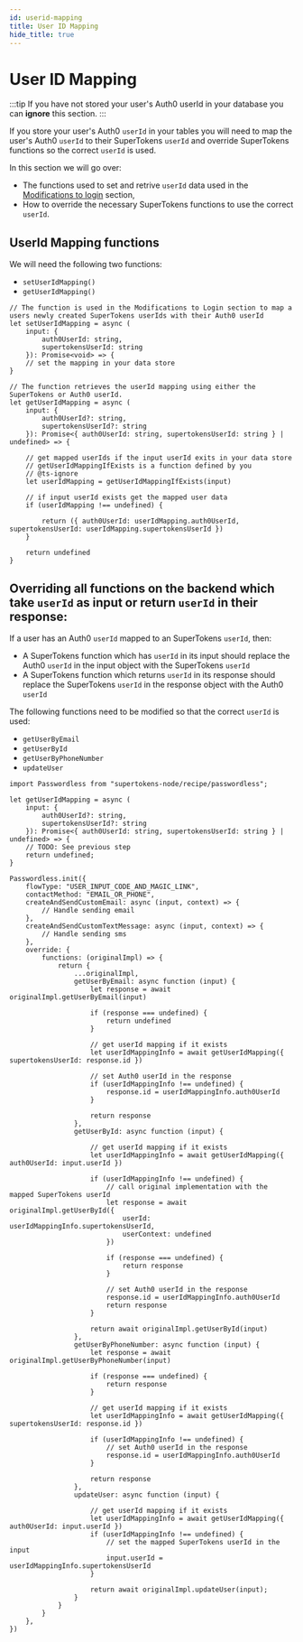 ```yaml
---
id: userid-mapping
title: User ID Mapping
hide_title: true
---
```


# User ID Mapping

:::tip
If you have not stored your user's Auth0 userId in your database you can **ignore** this section.
:::

If you store your user's Auth0 `userId` in your tables you will need to map the user's Auth0 `userId` to their SuperTokens `userId` and override SuperTokens functions so the correct `userId` is used.

In this section we will go over:
- The functions used to set and retrive `userId` data used in the [Modifications to login](./modifications-to-login) section,
- How to override the necessary SuperTokens functions to use the correct `userId`.

## UserId Mapping functions

We will need the following two functions:

- `setUserIdMapping()`
- `getUserIdMapping()`

```tsx
// The function is used in the Modifications to Login section to map a users newly created SuperTokens userIds with their Auth0 userId
let setUserIdMapping = async (
    input: {
        auth0UserId: string,
        supertokensUserId: string
    }): Promise<void> => {
    // set the mapping in your data store
}

// The function retrieves the userId mapping using either the SuperTokens or Auth0 userId.
let getUserIdMapping = async (
    input: {
        auth0UserId?: string,
        supertokensUserId?: string
    }): Promise<{ auth0UserId: string, supertokensUserId: string } | undefined> => {

    // get mapped userIds if the input userId exits in your data store
    // getUserIdMappingIfExists is a function defined by you
    // @ts-ignore
    let userIdMapping = getUserIdMappingIfExists(input)

    // if input userId exists get the mapped user data
    if (userIdMapping !== undefined) {

        return ({ auth0UserId: userIdMapping.auth0UserId, supertokensUserId: userIdMapping.supertokensUserId })
    }

    return undefined
}
```

## Overriding all functions on the backend which take `userId` as input or return `userId` in their response:

If a user has an Auth0 `userId` mapped to an SuperTokens `userId`, then: 
- A SuperTokens function which has `userId` in its input should replace the Auth0 `userId` in the input object with the SuperTokens `userId`
- A SuperTokens function which returns `userId` in its response should replace the SuperTokens `userId` in the response object with the Auth0 `userId`

The following functions need to be modified so that the correct  `userId` is used:
- `getUserByEmail`
- `getUserById`
- `getUserByPhoneNumber`
- `updateUser`


```tsx title="Nodejs"
import Passwordless from "supertokens-node/recipe/passwordless";

let getUserIdMapping = async (
    input: {
        auth0UserId?: string,
        supertokensUserId?: string
    }): Promise<{ auth0UserId: string, supertokensUserId: string } | undefined> => {
    // TODO: See previous step
    return undefined;
}

Passwordless.init({
    flowType: "USER_INPUT_CODE_AND_MAGIC_LINK",
    contactMethod: "EMAIL_OR_PHONE",
    createAndSendCustomEmail: async (input, context) => {
        // Handle sending email
    },
    createAndSendCustomTextMessage: async (input, context) => {
        // Handle sending sms
    },
    override: {
        functions: (originalImpl) => {
            return {
                ...originalImpl,
                getUserByEmail: async function (input) {
                    let response = await originalImpl.getUserByEmail(input)

                    if (response === undefined) {
                        return undefined
                    }

                    // get userId mapping if it exists
                    let userIdMappingInfo = await getUserIdMapping({ supertokensUserId: response.id })

                    // set Auth0 userId in the response
                    if (userIdMappingInfo !== undefined) {
                        response.id = userIdMappingInfo.auth0UserId
                    }

                    return response
                },
                getUserById: async function (input) {

                    // get userId mapping if it exists
                    let userIdMappingInfo = await getUserIdMapping({ auth0UserId: input.userId })

                    if (userIdMappingInfo !== undefined) {
                        // call original implementation with the mapped SuperTokens userId
                        let response = await originalImpl.getUserById({
                            userId: userIdMappingInfo.supertokensUserId,
                            userContext: undefined
                        })

                        if (response === undefined) {
                            return response
                        }

                        // set Auth0 userId in the response
                        response.id = userIdMappingInfo.auth0UserId
                        return response
                    }

                    return await originalImpl.getUserById(input)
                },
                getUserByPhoneNumber: async function (input) {
                    let response = await originalImpl.getUserByPhoneNumber(input)

                    if (response === undefined) {
                        return response
                    }

                    // get userId mapping if it exists
                    let userIdMappingInfo = await getUserIdMapping({ supertokensUserId: response.id })

                    if (userIdMappingInfo !== undefined) {
                        // set Auth0 userId in the response
                        response.id = userIdMappingInfo.auth0UserId
                    }

                    return response
                },
                updateUser: async function (input) {

                    // get userId mapping if it exists
                    let userIdMappingInfo = await getUserIdMapping({ auth0UserId: input.userId })
                    if (userIdMappingInfo !== undefined) {
                        // set the mapped SuperTokens userId in the input
                        input.userId = userIdMappingInfo.supertokensUserId
                    }

                    return await originalImpl.updateUser(input);
                }
            }
        }
    },
})
```
